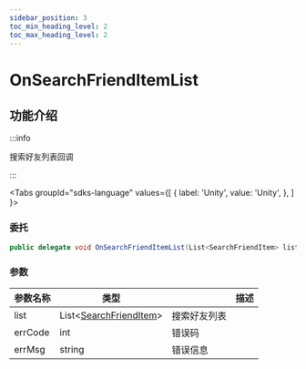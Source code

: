 ```yaml
---
sidebar_position: 3
toc_min_heading_level: 2
toc_max_heading_level: 2
---
```


# OnSearchFriendItemList

## 功能介绍

:::info

搜索好友列表回调

:::

<Tabs
groupId="sdks-language"
values={[
{ label: 'Unity', value: 'Unity', },
]
}>

<TabItem value="Unity">

### 委托

```C# showLineNumbers
public delegate void OnSearchFriendItemList(List<SearchFriendItem> list, int errCode, string errMsg);
```

### 参数

| 参数名称 | 类型                           || 描述     |
| -------- | -------------------------------------------------------------------------------------- | -------- | -------- |
| list | List<[SearchFriendItem](/class/friend/friendInfo.mdx)> | 搜索好友列表 |
| errCode | int | 错误码 |
| errMsg | string |错误信息 |

</TabItem>

</Tabs>
